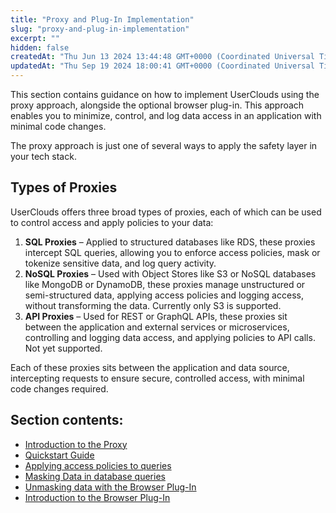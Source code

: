 ```yaml
---
title: "Proxy and Plug-In Implementation"
slug: "proxy-and-plug-in-implementation"
excerpt: ""
hidden: false
createdAt: "Thu Jun 13 2024 13:44:48 GMT+0000 (Coordinated Universal Time)"
updatedAt: "Thu Sep 19 2024 18:00:41 GMT+0000 (Coordinated Universal Time)"
---
```


This section contains guidance on how to implement UserClouds using the proxy approach, alongside the optional browser plug-in. This approach enables you to minimize, control, and log data access in an application with minimal code changes.

The proxy approach is just one of several ways to apply the safety layer in your tech stack.

## Types of Proxies

UserClouds offers three broad types of proxies, each of which can be used to control access and apply policies to your data:

1. **SQL Proxies** – Applied to structured databases like RDS, these proxies intercept SQL queries, allowing you to enforce access policies, mask or tokenize sensitive data, and log query activity.
2. **NoSQL Proxies** – Used with Object Stores like S3 or NoSQL databases like MongoDB or DynamoDB, these proxies manage unstructured or semi-structured data, applying access policies and logging access, without transforming the data. Currently only S3 is supported.
3. **API Proxies** – Used for REST or GraphQL APIs, these proxies sit between the application and external services or microservices, controlling and logging data access, and applying policies to API calls. Not yet supported.

Each of these proxies sits between the application and data source, intercepting requests to ensure secure, controlled access, with minimal code changes required.

## Section contents:

- [Introduction to the Proxy](/docs/guides/proxy-and-plug-in-implementation/1-proxy-introduction)
- [Quickstart Guide](/docs/guides/proxy-and-plug-in-implementation/2-sql-shim)
- [Applying access policies to queries](/docs/guides/proxy-and-plug-in-implementation/3-applying-access-policies-to-queries)
- [Masking Data in database queries](/docs/guides/proxy-and-plug-in-implementation/4-masking-data-using-the-sql-shim)
- [Unmasking data with the Browser Plug-In](/docs/guides/proxy-and-plug-in-implementation/5-unmasking-data-using-the-browser-plug-in)
- [Introduction to the Browser Plug-In](/docs/guides/proxy-and-plug-in-implementation/6-userclouds-browser-plug-in-documentation)
